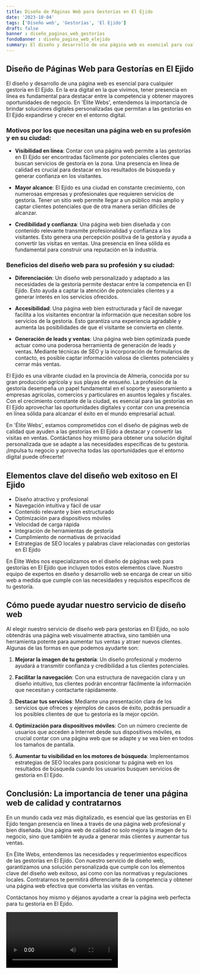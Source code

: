 ```yaml
---
title: Diseño de Páginas Web para Gestorías en El Ejido
date: '2023-10-04'
tags: ['Diseño web', 'Gestorías', 'El Ejido']
draft: false
banner : diseño_paginas_web_gestorías
fondoBanner : diseño_pagina_web_elejido
summary: El diseño y desarrollo de una página web es esencial para cualquier gestoría en El Ejido. En la era digital en la que vivimos, tener presencia en línea es fundamental para destacar entre la competencia y obtener mayores oportunidades de negocio. En 'Élite Webs', entendemos la importancia de brindar soluciones digitales personalizadas que permitan a las gestorías en El Ejido expandirse y crecer en el entorno digital.
---
```


## Diseño de Páginas Web para Gestorías en El Ejido

El diseño y desarrollo de una página web es esencial para cualquier gestoría en El Ejido. En la era digital en la que vivimos, tener presencia en línea es fundamental para destacar entre la competencia y obtener mayores oportunidades de negocio. En 'Élite Webs', entendemos la importancia de brindar soluciones digitales personalizadas que permitan a las gestorías en El Ejido expandirse y crecer en el entorno digital.

### Motivos por los que necesitan una página web en su profesión y en su ciudad:

- **Visibilidad en línea**: Contar con una página web permite a las gestorías en El Ejido ser encontradas fácilmente por potenciales clientes que buscan servicios de gestoría en la zona. Una presencia en línea de calidad es crucial para destacar en los resultados de búsqueda y generar confianza en los visitantes.

- **Mayor alcance**: El Ejido es una ciudad en constante crecimiento, con numerosas empresas y profesionales que requieren servicios de gestoría. Tener un sitio web permite llegar a un público más amplio y captar clientes potenciales que de otra manera serían difíciles de alcanzar.

- **Credibilidad y confianza**: Una página web bien diseñada y con contenido relevante transmite profesionalidad y confianza a los visitantes. Esto genera una percepción positiva de la gestoría y ayuda a convertir las visitas en ventas. Una presencia en línea sólida es fundamental para construir una reputación en la industria.

### Beneficios del diseño web para su profesión y su ciudad:

- **Diferenciación**: Un diseño web personalizado y adaptado a las necesidades de la gestoría permite destacar entre la competencia en El Ejido. Esto ayuda a captar la atención de potenciales clientes y a generar interés en los servicios ofrecidos.

- **Accesibilidad**: Una página web bien estructurada y fácil de navegar facilita a los visitantes encontrar la información que necesitan sobre los servicios de la gestoría. Esto garantiza una experiencia agradable y aumenta las posibilidades de que el visitante se convierta en cliente.

- **Generación de leads y ventas**: Una página web bien optimizada puede actuar como una poderosa herramienta de generación de leads y ventas. Mediante técnicas de SEO y la incorporación de formularios de contacto, es posible captar información valiosa de clientes potenciales y cerrar más ventas.

El Ejido es una vibrante ciudad en la provincia de Almería, conocida por su gran producción agrícola y sus playas de ensueño. La profesión de la gestoría desempeña un papel fundamental en el soporte y asesoramiento a empresas agrícolas, comercios y particulares en asuntos legales y fiscales. Con el crecimiento constante de la ciudad, es esencial para las gestorías en El Ejido aprovechar las oportunidades digitales y contar con una presencia en línea sólida para alcanzar el éxito en el mundo empresarial actual.

En 'Élite Webs', estamos comprometidos con el diseño de páginas web de calidad que ayuden a las gestorías en El Ejido a destacar y convertir las visitas en ventas. Contáctanos hoy mismo para obtener una solución digital personalizada que se adapte a las necesidades específicas de tu gestoría. ¡Impulsa tu negocio y aprovecha todas las oportunidades que el entorno digital puede ofrecerte!

<GifSeo />

<Cta />

## Elementos clave del diseño web exitoso en El Ejido

- Diseño atractivo y profesional
- Navegación intuitiva y fácil de usar
- Contenido relevante y bien estructurado
- Optimización para dispositivos móviles
- Velocidad de carga rápida
- Integración de herramientas de gestoría
- Cumplimiento de normativas de privacidad
- Estrategias de SEO locales y palabras clave relacionadas con gestorías en El Ejido

En Élite Webs nos especializamos en el diseño de páginas web para gestorías en El Ejido que incluyen todos estos elementos clave. Nuestro equipo de expertos en diseño y desarrollo web se encarga de crear un sitio web a medida que cumple con las necesidades y requisitos específicos de tu gestoría.

## Cómo puede ayudar nuestro servicio de diseño web

Al elegir nuestro servicio de diseño web para gestorías en El Ejido, no solo obtendrás una página web visualmente atractiva, sino también una herramienta potente para aumentar tus ventas y atraer nuevos clientes. Algunas de las formas en que podemos ayudarte son:

1. **Mejorar la imagen de tu gestoría**: Un diseño profesional y moderno ayudará a transmitir confianza y credibilidad a tus clientes potenciales.

2. **Facilitar la navegación**: Con una estructura de navegación clara y un diseño intuitivo, tus clientes podrán encontrar fácilmente la información que necesitan y contactarte rápidamente.

3. **Destacar tus servicios**: Mediante una presentación clara de los servicios que ofreces y ejemplos de casos de éxito, podrás persuadir a los posibles clientes de que tu gestoría es la mejor opción.

4. **Optimización para dispositivos móviles**: Con un número creciente de usuarios que acceden a Internet desde sus dispositivos móviles, es crucial contar con una página web que se adapte y se vea bien en todos los tamaños de pantalla.

5. **Aumentar tu visibilidad en los motores de búsqueda**: Implementamos estrategias de SEO locales para posicionar tu página web en los resultados de búsqueda cuando los usuarios busquen servicios de gestoría en El Ejido.

## Conclusión: La importancia de tener una página web de calidad y contratarnos

En un mundo cada vez más digitalizado, es esencial que las gestorías en El Ejido tengan presencia en línea a través de una página web profesional y bien diseñada. Una página web de calidad no solo mejora la imagen de tu negocio, sino que también te ayuda a generar más clientes y aumentar tus ventas.

En Élite Webs, entendemos las necesidades y requerimientos específicos de las gestorías en El Ejido. Con nuestro servicio de diseño web, garantizamos una solución personalizada que cumple con los elementos clave del diseño web exitoso, así como con las normativas y regulaciones locales. Contratarnos te permitirá diferenciarte de la competencia y obtener una página web efectiva que convierta las visitas en ventas.

Contáctanos hoy mismo y déjanos ayudarte a crear la página web perfecta para tu gestoría en El Ejido.

<Video />

<CtaBot job='Gestorías' city='El Ejido'/>

<Gmaps query='El Ejido+españa+maps' />